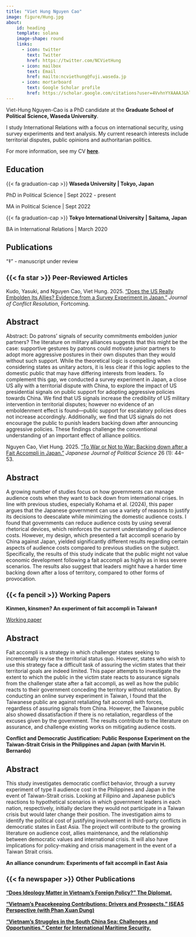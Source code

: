 ```yaml
---
title: "Viet Hung Nguyen Cao"
image: figure/Hung.jpg
about:
    id: heading
    template: solana
    image-shape: round
    links: 
      - icon: twitter
        text: Twitter
        href: https://twitter.com/NCVietHung
      - icon: mailbox
        text: Email
        href: mailto:ncviethung@fuji.waseda.jp
      - icon: mortarboard
        text: Google Scholar profile
        href: https://scholar.google.com/citations?user=4VvhnYYAAAAJ&hl=en
---
```

:::{#heading}
Viet-Hung Nguyen-Cao is a PhD candidate at the **Graduate School of Political Science, Waseda University**. 

I study International Relations with a focus on international security, using survey experiments and text analysis. My current research interests include territorial disputes, public opinions and authoritarian politics.

For more information, see my CV [**here**](docs/CV.pdf). 

:::

## Education

{{< fa graduation-cap >}} **Waseda University | Tokyo, Japan**

PhD in Political Science | Sept 2022 - present

MA in Political Science | Sept 2022

{{< fa graduation-cap >}} **Tokyo International University | Saitama, Japan**

BA in International Relations | March 2020

## Publications

"‡" - manuscript under review

::: {style="font-size: 110%;"}
### {{< fa star >}} **Peer-Reviewed Articles**
:::

Kudo, Yasuki, and Nguyen Cao, Viet Hung. 2025. [“Does the US Really Embolden Its Allies? Evidence from a Survey Experiment in Japan.”](https://doi.org/10.1177/00220027251360557) *Journal of Conflict Resolution*, Fortcoming. 

::: {.callout-note collapse="true" appearance="simple"}

## Abstract

Abstract: Do patrons’ signals of security commitments embolden junior partners? The literature on military alliances suggests that this might be the case: supportive gestures by patrons could motivate junior partners to adopt more aggressive postures in their own disputes than they would without such support. While the theoretical logic is compelling when considering states as unitary actors, it is less clear if this logic applies to the domestic public that may have differing interests from leaders. To complement this gap, we conducted a survey experiment in Japan, a close US ally with a territorial dispute with China, to explore the impact of US presidential signals on public support for adopting aggressive policies towards China. We find that US signals increase the credibility of US military intervention in territorial disputes; however no evidence of an emboldenment effect is found—public support for escalatory policies does not increase accordingly. Additionally, we find that US signals do not encourage the public to punish leaders backing down after announcing aggressive policies. These findings challenge the conventional understanding of an important effect of alliance politics.
:::

Nguyen Cao, Viet Hung. 2025. [“To War or Not to War: Backing down after a Fait Accompli in Japan.”](https://doi.org/10.1017/S1468109924000239) *Japanese Journal of Political Science* 26 (1): 44–53.
 
::: {.callout-note collapse="true" appearance="simple"}

## Abstract 

A growing number of studies focus on how governments can manage audience costs when they want to back down from international crises. In line with previous studies, especially Kohama et al. (2024), this paper argues that the Japanese government can use a variety of reasons to justify its decisions to deescalate while minimizing the domestic audience costs. I found that governments can reduce audience costs by using several rhetorical devices, which reinforces the current understanding of audience costs. However, my design, which presented a fait accompli scenario by China against Japan, yielded significantly different results regarding certain aspects of audience costs compared to previous studies on the subject. Specifically, the results of this study indicate that the public might not value economic development following a fait accompli as highly as in less severe scenarios. The results also suggest that leaders might have a harder time backing down after a loss of territory, compared to other forms of provocation. 
:::


::: {style="font-size: 110%;"}
### {{< fa pencil >}} **Working Papers**
:::

**Kinmen, kinsmen? An experiment of fait accompli in Taiwan‡**

[Working paper](drafts/VietHung_Taiwan_Kinmen%20paper_7th%20draft.pdf){.btn .btn-outline-primary .btn-sm .btn role="button"} 

::: {.callout-note collapse="true" appearance="simple"}

## Abstract

Fait accompli is a strategy in which challenger states seeking to incrementally revise the territorial status quo. However, states who wish to use this strategy face a difficult task of assuring the victim states that their territorial goals are indeed limited. This paper attempts to investigate the extent to which the public in the victim state reacts to assurance signals from the challenger state after a fait accompli, as well as how the public reacts to their government conceding the territory without retaliation. By conducting an online survey experiment in Taiwan, I found that the Taiwanese public are against retaliating fait accompli with forces, regardless of assuring signals from China. However, the Taiwanese public also showed dissatisfaction if there is no retaliation, regardless of the excuses given by the government. The results contribute to the literature on assurance, and challenge existing works on mitigating audience costs.
:::

**Conflict and Democratic Justification: Public Response Experiment on the Taiwan-Strait Crisis in the Philippines and Japan (with Marvin H. Bernardo)**

::: {.callout-note collapse="true" appearance="simple"}

## Abstract

This study investigates democratic conflict behavior, through a survey experiment of type II audience cost in the Philippines and Japan in the event of Taiwan-Strait crisis. Looking at Filipino and Japanese public's reactions to hypothetical scenarios in which government leaders in each nation, respectively, initially declare they would not participate in a Taiwan crisis but would later change their position. The investigation aims to identify the political cost of justifying involvement in third-party conflicts in democratic states in East Asia. The project will contribute to the growing literature on audience cost, allies maintenance, and the relationship between democratic values and international crisis. It will also have implications for policy-making and crisis management in the event of a Taiwan Strait crisis.
:::

**An alliance conundrum: Experiments of fait accompli in East Asia**

::: {style="font-size: 110%;"}
### {{< fa newspaper >}} **Other Publications**
:::

[**“Does Ideology Matter in Vietnam’s Foreign Policy?” The Diplomat.**](https://thediplomat.com/2022/11/does-ideology-matter-in-vietnams-foreign-policy/)

[**"Vietnam’s Peacekeeping Contributions: Drivers and Prospects." ISEAS Perspective (with Phan Xuan Dung)**](https://www.iseas.edu.sg/articles-commentaries/iseas-perspective/2020-46-vietnams-peacekeeping-contributions-drivers-and-prospects-by-phan-xuan-dung-and-nguyen-cao-viet-hung/)

[**"Vietnam’s Struggles in the South China Sea: Challenges and Opportunities." Center for International Maritime Security.**](https://cimsec.org/vietnams-struggles-in-the-south-china-sea-challenges-and-opportunities/)